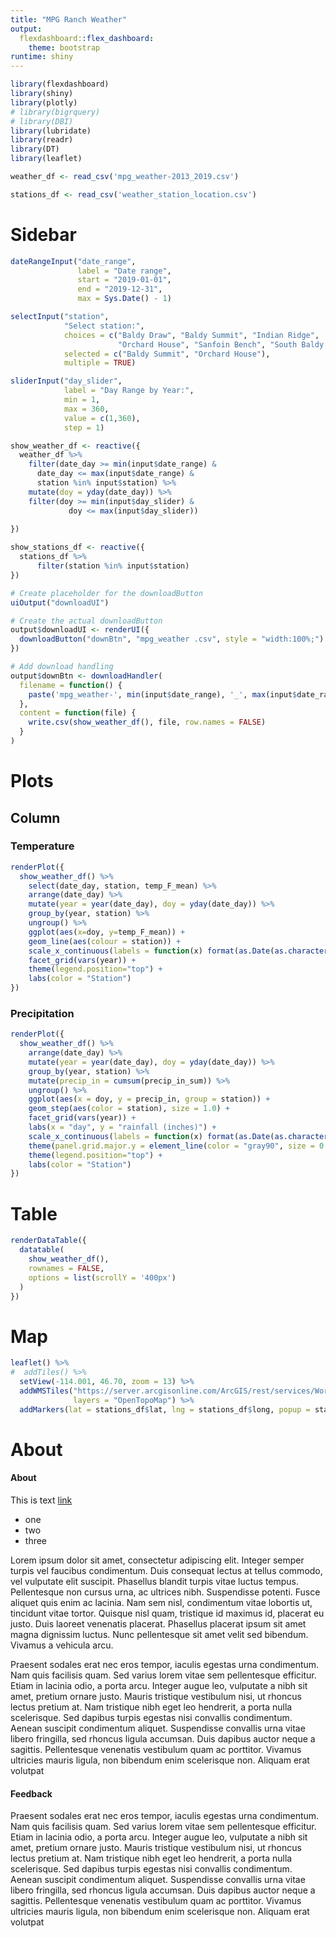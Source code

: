 ```yaml
---
title: "MPG Ranch Weather"
output:
  flexdashboard::flex_dashboard: 
    theme: bootstrap
runtime: shiny
---
```


```r
library(flexdashboard)
library(shiny)
library(plotly)
# library(bigrquery)
# library(DBI)
library(lubridate)
library(readr)
library(DT)
library(leaflet)
```

```r
weather_df <- read_csv('mpg_weather-2013_2019.csv')

stations_df <- read_csv('weather_station_location.csv')
```

Sidebar {.sidebar data-width=250}
=====================================
```r

dateRangeInput("date_range", 
               label = "Date range",
               start = "2019-01-01",
               end = "2019-12-31",
               max = Sys.Date() - 1)

selectInput("station",
            "Select station:",
            choices = c("Baldy Draw", "Baldy Summit", "Indian Ridge",
                        "Orchard House", "Sanfoin Bench", "South Baldy Ridge"),
            selected = c("Baldy Summit", "Orchard House"),
            multiple = TRUE)

sliderInput("day_slider", 
            label = "Day Range by Year:",
            min = 1, 
            max = 360, 
            value = c(1,360), 
            step = 1)

show_weather_df <- reactive({
  weather_df %>%
    filter(date_day >= min(input$date_range) &
      date_day <= max(input$date_range) &
      station %in% input$station) %>%
    mutate(doy = yday(date_day)) %>%
    filter(doy >= min(input$day_slider) &
             doy <= max(input$day_slider))
        
})

show_stations_df <- reactive({
  stations_df %>%
      filter(station %in% input$station)
})

# Create placeholder for the downloadButton
uiOutput("downloadUI")

# Create the actual downloadButton
output$downloadUI <- renderUI({
  downloadButton("downBtn", "mpg_weather .csv", style = "width:100%;")
})

# Add download handling
output$downBtn <- downloadHandler(
  filename = function() {
    paste('mpg_weather-', min(input$date_range), '_', max(input$date_range), '.csv', sep='')
  },
  content = function(file) {
    write.csv(show_weather_df(), file, row.names = FALSE)
  }
)
```

Plots
=====================================

Column {.tabset data-width=750}
-----------------
### Temperature

```r

renderPlot({
  show_weather_df() %>%
    select(date_day, station, temp_F_mean) %>%
    arrange(date_day) %>%
    mutate(year = year(date_day), doy = yday(date_day)) %>%
    group_by(year, station) %>%
    ungroup() %>%
    ggplot(aes(x=doy, y=temp_F_mean)) +
    geom_line(aes(colour = station)) +
    scale_x_continuous(labels = function(x) format(as.Date(as.character(x), "%j"), "%b")) +
    facet_grid(vars(year)) +
    theme(legend.position="top") +
    labs(color = "Station")
})

```

### Precipitation

```r
renderPlot({
  show_weather_df() %>%
    arrange(date_day) %>%
    mutate(year = year(date_day), doy = yday(date_day)) %>%
    group_by(year, station) %>%
    mutate(precip_in = cumsum(precip_in_sum)) %>%
    ungroup() %>%
    ggplot(aes(x = doy, y = precip_in, group = station)) +
    geom_step(aes(color = station), size = 1.0) +
    facet_grid(vars(year)) +
    labs(x = "day", y = "rainfall (inches)") +
    scale_x_continuous(labels = function(x) format(as.Date(as.character(x), "%j"), "%b")) +
    theme(panel.grid.major.y = element_line(color = "gray90", size = 0.75)) +
    theme(legend.position="top") +
    labs(color = "Station")
})
```

Table
=====================================

```r
renderDataTable({
  datatable(
    show_weather_df(), 
    rownames = FALSE,
    options = list(scrollY = '400px')
  )
})
```

Map
=====================================

```r
leaflet() %>%
#  addTiles() %>%
  setView(-114.001, 46.70, zoom = 13) %>%
  addWMSTiles("https://server.arcgisonline.com/ArcGIS/rest/services/World_Topo_Map/MapServer/tile/{z}/{y}/{x}",
              layers = "OpenTopoMap") %>%
  addMarkers(lat = stations_df$lat, lng = stations_df$long, popup = stations_df$station, label = stations_df$station)
```

About
=====================================

#### About
This is text [link](http://www.example.com)

- one
- two 
- three

Lorem ipsum dolor sit amet, consectetur adipiscing elit. Integer semper turpis vel faucibus condimentum. Duis consequat lectus at tellus commodo, vel vulputate elit suscipit. Phasellus blandit turpis vitae luctus tempus. Pellentesque non cursus urna, ac ultrices nibh. Suspendisse potenti. Fusce aliquet quis enim ac lacinia. Nam sem nisl, condimentum vitae lobortis ut, tincidunt vitae tortor. Quisque nisl quam, tristique id maximus id, placerat eu justo. Duis laoreet venenatis placerat. Phasellus placerat ipsum sit amet magna dignissim luctus. Nunc pellentesque sit amet velit sed bibendum. Vivamus a vehicula arcu.

Praesent sodales erat nec eros tempor, iaculis egestas urna condimentum. Nam quis facilisis quam. Sed varius lorem vitae sem pellentesque efficitur. Etiam in lacinia odio, a porta arcu. Integer augue leo, vulputate a nibh sit amet, pretium ornare justo. Mauris tristique vestibulum nisi, ut rhoncus lectus pretium at. Nam tristique nibh eget leo hendrerit, a porta nulla scelerisque. Sed dapibus turpis egestas nisi convallis condimentum. Aenean suscipit condimentum aliquet. Suspendisse convallis urna vitae libero fringilla, sed rhoncus ligula accumsan. Duis dapibus auctor neque a sagittis. Pellentesque venenatis vestibulum quam ac porttitor. Vivamus ultricies mauris ligula, non bibendum enim scelerisque non. Aliquam erat volutpat

#### Feedback

Praesent sodales erat nec eros tempor, iaculis egestas urna condimentum. Nam quis facilisis quam. Sed varius lorem vitae sem pellentesque efficitur. Etiam in lacinia odio, a porta arcu. Integer augue leo, vulputate a nibh sit amet, pretium ornare justo. Mauris tristique vestibulum nisi, ut rhoncus lectus pretium at. Nam tristique nibh eget leo hendrerit, a porta nulla scelerisque. Sed dapibus turpis egestas nisi convallis condimentum. Aenean suscipit condimentum aliquet. Suspendisse convallis urna vitae libero fringilla, sed rhoncus ligula accumsan. Duis dapibus auctor neque a sagittis. Pellentesque venenatis vestibulum quam ac porttitor. Vivamus ultricies mauris ligula, non bibendum enim scelerisque non. Aliquam erat volutpat
